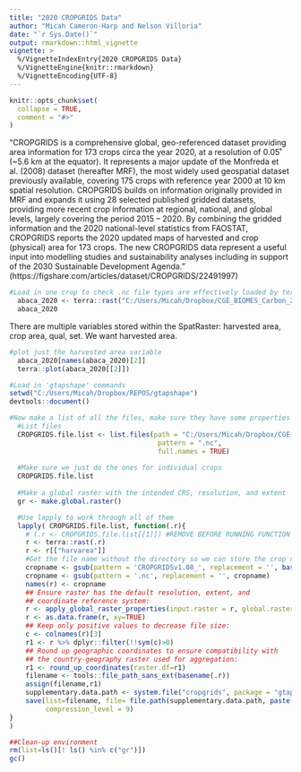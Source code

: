 ```yaml
---
title: "2020 CROPGRIDS Data"
author: "Micah Cameron-Harp and Nelson Villoria"
date: "`r Sys.Date()`"
output: rmarkdown::html_vignette
vignette: >
  %/VignetteIndexEntry{2020 CROPGRIDS Data}
  %/VignetteEngine{knitr::rmarkdown}
  %/VignetteEncoding{UTF-8}
---
```


```r
knitr::opts_chunk$set(
  collapse = TRUE,
  comment = "#>"
)
```

"CROPGRIDS is a comprehensive global, geo-referenced dataset providing area information for 173 crops circa the year 2020, at a resolution of 0.05˚ (~5.6 km at the equator). It represents a major update of the Monfreda et al. (2008) dataset (hereafter MRF), the most widely used geospatial dataset previously available, covering 175 crops with reference year 2000 at 10 km spatial resolution. CROPGRIDS builds on information originally provided in MRF and expands it using 28 selected published gridded datasets, providing more recent crop information at regional, national, and global levels, largely covering the period 2015 – 2020. By combining the gridded information and the 2020 national-level statistics from FAOSTAT, CROPGRIDS reports the 2020 updated maps of harvested and crop (physical) area for 173 crops. The new CROPGRIDS data represent a useful input into modelling studies and sustainability analyses including in support of the 2030 Sustainable Development Agenda." (https://figshare.com/articles/dataset/CROPGRIDS/22491997)

```r
#Load in one crop to check .nc file types are effectively loaded by terra package.
  abaca_2020 <- terra::rast("C:/Users/Micah/Dropbox/CGE_BIOMES_Carbon_2024/Raw data/CROPGRIDSv1.08_NC_maps/CROPGRIDSv1.08_abaca.nc")
  abaca_2020
```
There are multiple variables stored within the SpatRaster: harvested area, crop area, qual, set. We want harvested area. 

```r
#plot just the harvested area variable
  abaca_2020[names(abaca_2020)[2]]
  terra::plot(abaca_2020[[2]])
```
```r
#Load in 'gtapshape' commands
setwd("C:/Users/Micah/Dropbox/REPOS/gtapshape")
devtools::document()

#Now make a list of all the files, make sure they have some properties as current data, and save as dataframes in .rda format. 
  #List files
  CROPGRIDS.file.list <- list.files(path = "C:/Users/Micah/Dropbox/CGE_BIOMES_Carbon_2024/Raw data/CROPGRIDSv1.08_NC_maps/",
                                     pattern = ".nc",
                                     full.names = TRUE)
  
  #Make sure we just do the ones for individual crops
  CROPGRIDS.file.list
  
  #Make a global raster with the intended CRS, resolution, and extent
  gr <- make.global.raster()

  #Use lapply to work through all of them
  lapply( CROPGRIDS.file.list, function(.r){
    # (.r <- CROPGRIDS.file.list[[1]]) #REMOVE BEFORE RUNNING FUNCTION
    r <- terra::rast(.r)
    r <- r[["harvarea"]]
    #Get the file name without the directory so we can store the crop name
    cropname <- gsub(pattern = 'CROPGRIDSv1.08_', replacement = '', basename(.r))
    cropname <- gsub(pattern = '.nc', replacement = '', cropname)
    names(r) <- cropname
    ## Ensure raster has the default resolution, extent, and
    ## coordinate reference system:
    r <- apply_global_raster_properties(input.raster = r, global.raster = gr)
    r <- as.data.frame(r, xy=TRUE)
    ## Keep only positive values to decrease file size:
    c <- colnames(r)[3]
    r1 <- r %>% dplyr::filter(!!sym(c)>0)
    ## Round up geographic coordinates to ensure compatibility with
    ## the country-geography raster used for aggregation:
    r1 <- round_up_coordinates(raster.df=r1)
    filename <- tools::file_path_sans_ext(basename(.r))
    assign(filename,r1)
    supplementary.data.path <- system.file("cropgrids", package = "gtapshape")
    save(list=filename, file= file.path(supplementary.data.path, paste(filename,".rda",sep="")), compress = "xz",
         compression_level = 9)
}
)

##Clean-up environment
rm(list=ls()[! ls() %in% c("gr")])
gc()
```
